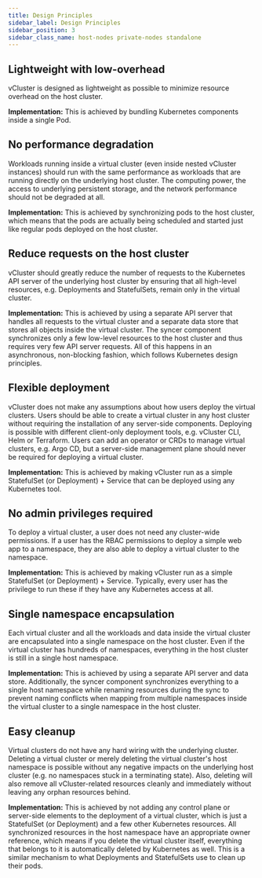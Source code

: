 ```yaml
---
title: Design Principles
sidebar_label: Design Principles
sidebar_position: 3
sidebar_class_name: host-nodes private-nodes standalone
---
```



## Lightweight with low-overhead

vCluster is designed as lightweight as possible to minimize resource overhead on the host cluster.

**Implementation:** This is achieved by bundling Kubernetes components inside a single Pod.

## No performance degradation

Workloads running inside a virtual cluster (even inside nested vCluster instances) should run with the same performance as workloads that are running directly on the underlying host cluster. The computing power, the access to underlying persistent storage, and the network performance should not be degraded at all.

**Implementation:** This is achieved by synchronizing pods to the host cluster, which means that the pods are actually being scheduled and started just like regular pods deployed on the host cluster.

## Reduce requests on the host cluster

vCluster should greatly reduce the number of requests to the Kubernetes API server of the underlying host cluster by ensuring that all high-level resources, e.g. Deployments and StatefulSets, remain only in the virtual cluster.

**Implementation:** This is achieved by using a separate API server that handles all requests to the virtual cluster and a separate data store that stores all objects inside the virtual cluster. The syncer component synchronizes only a few low-level resources to the host cluster and thus requires very few API server requests. All of this happens in an asynchronous, non-blocking fashion, which follows Kubernetes design principles.

## Flexible deployment

vCluster does not make any assumptions about how users deploy the virtual clusters. Users should be able to create a virtual cluster in any host cluster without requiring the installation of any server-side components. Deploying is possible with different client-only deployment tools, e.g. vCluster CLI, Helm or Terraform. Users can add an operator or CRDs to manage virtual clusters, e.g. Argo CD, but a server-side management plane should never be required for deploying a virtual cluster.

**Implementation:** This is achieved by making vCluster run as a simple StatefulSet (or Deployment) + Service that can be deployed using any Kubernetes tool.

## No admin privileges required

To deploy a virtual cluster, a user does not need any cluster-wide permissions. If a user has the RBAC permissions to deploy a simple web app to a namespace, they are also able to deploy a virtual cluster to the namespace.

**Implementation:** This is achieved by making vCluster run as a simple StatefulSet (or Deployment) + Service. Typically, every user has the privilege to run these if they have any Kubernetes access at all.

## Single namespace encapsulation

Each virtual cluster and all the workloads and data inside the virtual cluster are encapsulated into a single namespace on the host cluster. Even if the virtual cluster has hundreds of namespaces, everything in the host cluster is still in a single host namespace.

**Implementation:** This is achieved by using a separate API server and data store. Additionally, the syncer component synchronizes everything to a single host namespace while renaming resources during the sync to prevent naming conflicts when mapping from multiple namespaces inside the virtual cluster to a single namespace in the host cluster.

## Easy cleanup

Virtual clusters do not have any hard wiring with the underlying cluster. Deleting a virtual cluster or merely deleting the virtual cluster's host namespace is possible without any negative impacts on the underlying host cluster (e.g. no namespaces stuck in a terminating state). Also, deleting will also remove all vCluster-related resources cleanly and immediately without leaving any orphan resources behind.

**Implementation:** This is achieved by not adding any control plane or server-side elements to the deployment of a virtual cluster, which is just a StatefulSet (or Deployment) and a few other Kubernetes resources. All synchronized resources in the host namespace have an appropriate owner reference, which means if you delete the virtual cluster itself, everything that belongs to it is automatically deleted by Kubernetes as well. This is a similar mechanism to what Deployments and StatefulSets use to clean up their pods.
